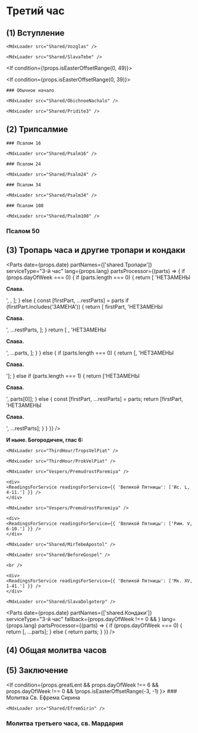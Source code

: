 

# Третий час

## (1) Вступление

<If condition={!props.isEasterOffsetRange(-2)}>

    <MdxLoader src="Shared/Vozglas" />

    <MdxLoader src="Shared/SlavaTebe" />

</If>

<If condition={!props.isEasterOffsetRange(0, 49)}>
    <MdxLoader src="Shared/ParaklitChit" />
</If>

<If condition={props.isEasterOffsetRange(0, 39)}>
    <MdxLoader src="Shared/EasterTroparion3x" chitaetsa />
</If>

<If condition={!props.isEasterOffsetRange(-2)}>

    ### Обычное начало

    <MdxLoader src="Shared/ObichnoeNachalo" />

</If>

<If condition={props.isEasterOffsetRange(-2)}>

    <MdxLoader src="Shared/Pridite3" />

</If>

## (2) Трипсалмие

<If condition={!props.isEasterOffsetRange(-2)}>
    
    ### Псалом 16
    
    <MdxLoader src="Shared/Psalm16" />
    
    ### Псалом 24
    
    <MdxLoader src="Shared/Psalm24" />

</If>

<If condition={props.isEasterOffsetRange(-2)}>
    
    ### Псалом 34
    
    <MdxLoader src="Shared/Psalm34" />
    
    ### Псалом 108
    
    <MdxLoader src="Shared/Psalm108" />

</If>
    
### Псалом 50

<MdxLoader src="Shared/Psalm50" />

<MdxLoader src="Shared/AfterTripsalm" />

<MdxLoader src="Shared/GospodiPomiluy3" />

## (3) Тропарь часа и другие тропари и кондаки

<Parts
    date={props.date}
    partNames={['shared.Тропари']}
    serviceType="3-й час"
    lang={props.lang}
    partsProcessor={(parts) => {
        if (props.dayOfWeek === 0) {
            if (parts.length === 0) {
                return [
                    'НЕТЗАМЕНЫ<p><strong>Слава.</strong></p>',
                    <SundayTroparions date={props.date} day={props.day} />,
                ];
            } else {
                const [firstPart, ...restParts] = parts
                if (firstPart.includes('ЗАМЕНА')) {
                    return [
                        firstPart,
                        'НЕТЗАМЕНЫ<p><strong>Слава.</strong></p>',
                        ...restParts,
                    ];
                }
                return [
                    <SundayTroparions date={props.date} day={props.day} />,
                    'НЕТЗАМЕНЫ<p><strong>Слава.</strong></p>',
                    ...parts,
                ];
            }
        } else {
            if (parts.length === 0) {
                return [<Tropar3Chasa />, 'НЕТЗАМЕНЫ<p><strong>Слава.</strong></p>'];
            } else if (parts.length === 1) {
                return ['НЕТЗАМЕНЫ<p><strong>Слава.</strong></p>', parts[0]];
            } else {
                const [firstPart, ...restParts] = parts;
                return [firstPart, 'НЕТЗАМЕНЫ<p><strong>Слава.</strong></p>', ...restParts];
            }
        }
    }}
/>

**И ныне. Богородичен, глас 6:**

<MdxLoader src="ThirdHour/Bogorodichen" />
    
<If condition={props.isEasterOffsetRange(-2)}>
    
    <MdxLoader src="ThirdHour/TropsVelPiat" />
    
    <MdxLoader src="ThirdHour/ProkVelPiat" />
    
    <MdxLoader src="Vespers/PremudrostParemiya" />
    
    <div>
    <ReadingsForService readingsForService={{ 'Великой Пятницы': ['Ис. L, 4-11.'] }} />
    </div>
    
    <MdxLoader src="Vespers/PremudrostParemiya" />
    
    <div>
    <ReadingsForService readingsForService={{ 'Великой Пятницы': ['Рим. V, 6-10.'] }} />
    </div>

    <MdxLoader src="Shared/MirTebeApostol" />

    <MdxLoader src="Shared/BeforeGospel" />

    <br />

    <div>
    <ReadingsForService readingsForService={{ 'Великой Пятницы': ['Мк. XV, 1-41.'] }} />
    </div>

    <MdxLoader src="Shared/SlavaDolgoterp" />

</If>

<MdxLoader src="ThirdHour/Tropar3Chasa2" />

<MdxLoader src="Shared/STrisvatogo" />

<Parts
    date={props.date}
    partNames={['shared.Кондаки']}
    serviceType="3-й час"
    fallback={props.dayOfWeek !== 0 && <MdxLoader src="ThirdHour/Tropar3Chasa3" />}
    lang={props.lang}
    partsProcessor={(parts) => {
        if (props.dayOfWeek === 0) {
            return [<SundayKondacs date={props.date} day={props.day} />, ...parts];
        } else {
            return parts;
        }
    }}
/>

<MdxLoader src="Shared/GospodiPomiluy40" />

## (4) Общая молитва часов

<MdxLoader src="Shared/MolitvaChasov" />

## (5) Заключение

<MdxLoader src="Shared/ZakluchenieChasov" isEasterOffsetRange={props.isEasterOffsetRange} />

<If condition={props.greatLent && props.dayOfWeek !== 6 && props.dayOfWeek !== 0 && !props.isEasterOffsetRange(-3, -1) }>
    ### Молитва Св. Ефрема Сирина

    <MdxLoader src="Shared/EfremSirin" />

</If>

### Молитва третьего часа, св. Мардария

<MdxLoader src="Shared/MolitvaChasaMardariya" />

<MdxLoader src="ThirdHour/OtpustMaliy" />
